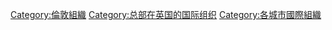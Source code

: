 [[Category:倫敦組織|Category:倫敦組織]]
[[Category:总部在英国的国际组织|Category:总部在英国的国际组织]]
[[Category:各城市國際組織|Category:各城市國際組織]]